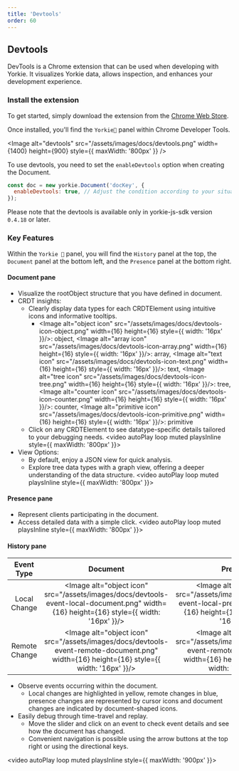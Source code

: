 ```yaml
---
title: 'Devtools'
order: 60
---
```


## Devtools

DevTools is a Chrome extension that can be used when developing with Yorkie.
It visualizes Yorkie data, allows inspection, and enhances your development experience.

### Install the extension

To get started, simply download the extension from the [Chrome Web Store](https://chromewebstore.google.com/detail/yorkie-devtools/djhcelgbkggnbipeccnnbafbnljoikkc).

Once installed, you'll find the `Yorkie🐾` panel within Chrome Developer Tools.

<Image alt="devtools" src="/assets/images/docs/devtools.png" width={1400} height={900} style={{ maxWidth: '800px' }} />

To use devtools, you need to set the `enableDevtools` option when creating the Document.

```javascript
const doc = new yorkie.Document('docKey', {
  enableDevtools: true, // Adjust the condition according to your situation
});
```

<Alert status="warning">Please note that the devtools is available only in yorkie-js-sdk version `0.4.18` or later.</Alert>

### Key Features

Within the `Yorkie 🐾` panel, you will find the `History` panel at the top, the `Document` panel at the bottom left, and the `Presence` panel at the bottom right.

#### Document pane

- Visualize the rootObject structure that you have defined in document.
- CRDT insights:
    - Clearly display data types for each CRDTElement using intuitive icons and informative tooltips.
        - <Image alt="object icon" src="/assets/images/docs/devtools-icon-object.png" width={16} height={16} style={{ width: '16px' }}/><span>: object, </span>
            <Image alt="array icon" src="/assets/images/docs/devtools-icon-array.png" width={16} height={16} style={{ width: '16px' }}/><span>: array, </span>
            <Image alt="text icon" src="/assets/images/docs/devtools-icon-text.png" width={16} height={16} style={{ width: '16px' }}/><span>: text, </span>
            <Image alt="tree icon" src="/assets/images/docs/devtools-icon-tree.png" width={16} height={16} style={{ width: '16px' }}/><span>: tree, </span>
            <Image alt="counter icon" src="/assets/images/docs/devtools-icon-counter.png" width={16} height={16} style={{ width: '16px' }}/><span>: counter, </span>
            <Image alt="primitive icon" src="/assets/images/docs/devtools-icon-primitive.png" width={16} height={16} style={{ width: '16px' }}/><span>: primitive</span>
    - Click on any CRDTElement to see datatype-specific details tailored to your debugging needs.
    <video autoPlay loop muted playsInline style={{ maxWidth: '800px' }}>
        <source src="/assets/images/docs/devtools-document.mov"/>
    </video>
- View Options:
    - By default, enjoy a JSON view for quick analysis.
    - Explore tree data types with a graph view, offering a deeper understanding of the data structure.
    <video autoPlay loop muted playsInline style={{ maxWidth: '800px' }}>
        <source src="/assets/images/docs/devtools-view-option.mov"/>
    </video>

#### Presence pane

- Represent clients participating in the document.
- Access detailed data with a simple click.
<video autoPlay loop muted playsInline style={{ maxWidth: '800px' }}>
    <source src="/assets/images/docs/devtools-presence.mov"/>
</video>

#### History pane

| Event Type | Document | Presence |
| :------: | :------: | :------: |
| Local Change  | <Image alt="object icon" src="/assets/images/docs/devtools-event-local-document.png" width={16} height={16} style={{ width: '16px' }}/> | <Image alt="object icon" src="/assets/images/docs/devtools-event-local-presence.png" width={16} height={16} style={{ width: '16px' }}/> |
| Remote Change | <Image alt="object icon" src="/assets/images/docs/devtools-event-remote-document.png" width={16} height={16} style={{ width: '16px' }}/> | <Image alt="object icon" src="/assets/images/docs/devtools-event-remote-presence.png" width={16} height={16} style={{ width: '16px' }}/> |

- Observe events occurring within the document.
    - Local changes are highlighted in yellow, remote changes in blue, presence changes are represented by cursor icons and document changes are indicated by document-shaped icons.
- Easily debug through time-travel and replay.
    - Move the slider and click on an event to check event details and see how the document has changed.
    - Convenient navigation is possible using the arrow buttons at the top right or using the directional keys.

<video autoPlay loop muted playsInline style={{ maxWidth: '900px' }}>
    <source src="/assets/images/docs/devtools-history.mov"/>
</video>
